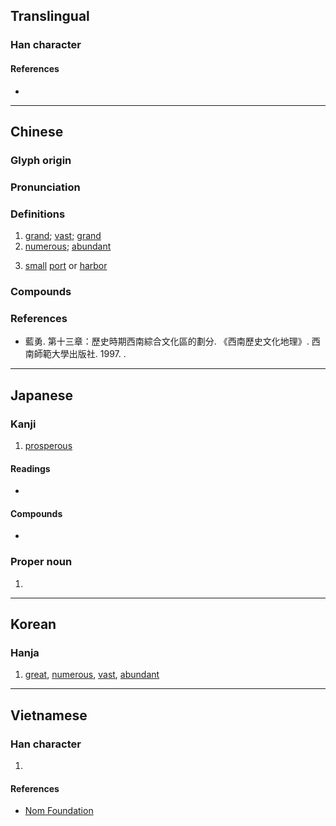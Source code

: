{{also|澔|活|话|㓉}}
{{character info/new}}
==Translingual==

===Han character===
{{Han char|rn=85|rad=水|as=07|sn=10|four=34161|canj=EHGR|ids=⿰氵告}}

====References====
* {{Han ref|kx=0624.150|dkj=17479|dj=1022.020|hdz=31626.010|uh=6D69|ud=28009|bh=AF45|bd=44869}}

----

==Chinese==
{{zh-forms}}

===Glyph origin===
{{Han etym}}

===Pronunciation===
{{zh-pron
|m=hào
|c=hou6
|h=pfs=
|md=
|mn=qz:hōⁿ/tw,xm,zz:hō/qz:hāu
|mn_note=hōⁿ/hō - literary; hāu - vernacular
|w=
|mc=y
|oc=y
|cat=a
}}

===Definitions===
{{zh-hanzi}}

# [[grand]]; [[vast]]; [[grand]]
# [[numerous]]; [[abundant]]
# {{lb|zh|Sichuanese}} [[small]] [[port]] or [[harbor]]

===Compounds===
{{zh-der|人煙浩穰|包浩斯|卷帙浩繁|孟浩然|崔浩|工程浩大|徐浩|殷浩|殷浩書空|汪洋浩博|浩劫|浩博|浩壤|浩大|浩如煙海|浩歌|浩嘆|浩氣|浩氣長存|浩汗|浩浩|浩浩湯湯|浩浩蕩蕩|浩渺|浩漫|浩瀚|浩然|浩然之氣|浩然巾|浩然正氣|浩穰|浩繁|浩茫|浩蕩|浩飲|滂浩|煙波浩渺|聲勢浩大|荊浩|食指浩繁}}

===References===
* 藍勇. 第十三章：歷史時期西南綜合文化區的劃分. 《西南歷史文化地理》. 西南師範大學出版社. 1997. {{ISBN|7-5621-1603-2}}.

----

==Japanese==

===Kanji===
{{ja-kanji|grade=|rs=水07}}

# [[prosperous]]

====Readings====
* {{ja-readings|goon=[[ごう]] (gō)|kanon=[[こう]] (kō)|kun=[[ひろい]] (hiroi), [[おおきい]] (ōkii)}}

====Compounds====
* {{ja-r|浩幸|ひろゆき}}

===Proper noun===
{{ja-pos|proper|ひろし}}

# {{given name|male|lang=ja|sort=ひろし}}

----

==Korean==

===Hanja===
{{ko-hanja|hangeul=호|eumhun=|rv=ho|mr=ho|y=ho}}

# [[great]], [[numerous]], [[vast]], [[abundant]]

----

==Vietnamese==

===Han character===
{{vi-readings|rs=水07|hanviet=hạo}}

# {{defn|lang=vi|sort=水07}}

====References====
* [http://nomfoundation.org/common/nom_details.php?codepoint=6d69 Nom Foundation]